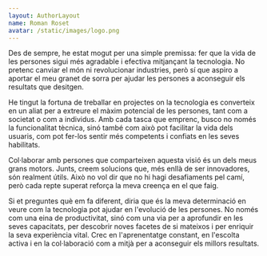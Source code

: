 ```yaml
---
layout: AuthorLayout
name: Roman Roset
avatar: /static/images/logo.png
---
```


Des de sempre, he estat mogut per una simple premissa: fer que la vida de les persones sigui més agradable i efectiva mitjançant la tecnologia. No pretenc canviar el món ni revolucionar industries, però sí que aspiro a aportar el meu granet de sorra per ajudar les persones a aconseguir els resultats que desitgen.

He tingut la fortuna de treballar en projectes on la tecnologia es converteix en un aliat per a extreure el màxim potencial de les persones, tant com a societat o com a individus. Amb cada tasca que emprenc, busco no només la funcionalitat tècnica, sinó també com això pot facilitar la vida dels usuaris, com pot fer-los sentir més competents i confiats en les seves habilitats.

Col·laborar amb persones que comparteixen aquesta visió és un dels meus grans motors. Junts, creem solucions que, més enllà de ser innovadores, són realment útils. Això no vol dir que no hi hagi desafiaments pel camí, però cada repte superat reforça la meva creença en el que faig.

Si et preguntes què em fa diferent, diria que és la meva determinació en veure com la tecnologia pot ajudar en l'evolució de les persones. No només com una eina de productivitat, sinó com una via per a aprofundir en les seves capacitats, per descobrir noves facetes de si mateixos i per enriquir la seva experiència vital. Crec en l'aprenentatge constant, en l'escolta activa i en la col·laboració com a mitjà per a aconseguir els millors resultats.
